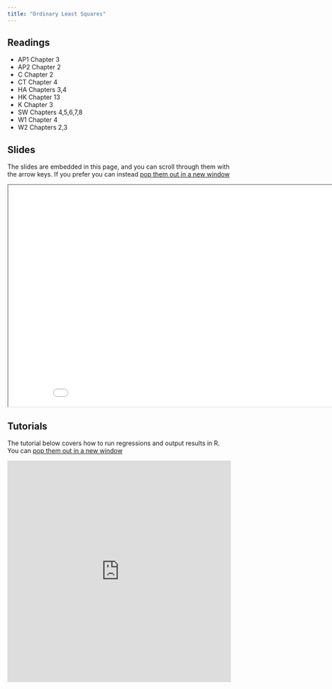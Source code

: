 ```yaml
---
title: "Ordinary Least Squares"
---
```



## Readings

- AP1 Chapter 3
- AP2 Chapter 2
- C Chapter 2
- CT Chapter 4
- HA Chapters 3,4
- HK Chapter 13
- K Chapter 3
- SW Chapters 4,5,6,7,8
- W1 Chapter 4
- W2 Chapters 2,3

## Slides

The slides are embedded in this page, and you can scroll through them with the arrow keys.  If you prefer you can instead <a href="/slides/ols/index.html" target="_blank">pop them out in a new window</a>


<div>

```{=html}
<p align="center"><iframe width="890" height="500" class="slide-deck" src="/slides/ols/"></iframe></p>
```

</div>

## Tutorials

The tutorial below covers how to run regressions and output results in R.  You can <a href="http://3.145.56.130:3838/EC655regression/" target="_blank">pop them out in a new window</a>

<div>

```{=html}
<p align="center"><iframe height="500" width="100%" frameborder="no" src="http://3.145.56.130:3838/EC655regression/"> </iframe></p>
```

</div>


